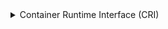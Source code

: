<details>
<summary>Container Runtime Interface (CRI)</summary>


#### Настройка сервиса
```bash
cat <<EOF > /usr/lib/systemd/system/containerd.service
[Unit]
Description=containerd container runtime
Documentation=https://containerd.io
After=network.target

[Service]
ExecStartPre=/sbin/modprobe overlay
ExecStart=/usr/local/bin/containerd
Restart=always
RestartSec=5
Delegate=yes
KillMode=process
OOMScoreAdjust=-999
LimitNOFILE=1048576
LimitNPROC=infinity
LimitCORE=infinity

[Install]
WantedBy=multi-user.target
EOF
```

#### Настройка containerd
```bash
mkdir -p /etc/containerd/

cat <<EOF > /etc/containerd/config.toml
version = 2
imports = ["/etc/containerd/conf.d/*.toml"]
EOF
```

```bash
mkdir -p /etc/containerd/conf.d

cat <<EOF > /etc/containerd/conf.d/cloud.toml
version = 2       
[plugins]
  [plugins."io.containerd.grpc.v1.cri"]
    sandbox_image = "${BASE_DOCKER_REGISTRY}/${PAUSED_IMAGE}"
  [plugins."io.containerd.grpc.v1.cri".containerd.runtimes.runc]
    runtime_type = "io.containerd.runc.v2"
  [plugins."io.containerd.grpc.v1.cri".containerd.runtimes.runc.options]
    SystemdCgroup = true
  [plugins."io.containerd.grpc.v1.cri".registry]
    config_path = "/etc/containerd/certs.d/"
EOF
```


#### Настройка crictl
```bash
cat <<EOF > /etc/crictl.yaml
runtime-endpoint: unix://${CRI_ENDPOINT}
EOF
```


#### Старт сервиса
```bash
systemctl start containerd
systemctl enable containerd
```

</details>
